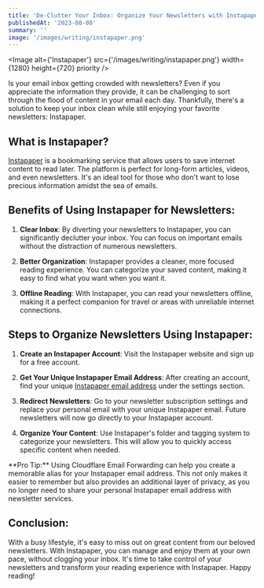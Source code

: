 ```yaml
---
title: 'De-Clutter Your Inbox: Organize Your Newsletters with Instapaper'
publishedAt: '2023-08-08'
summary: ''
image: '/images/writing/instapaper.png'
---
```


<Image alt={'Instapaper'} src={'/images/writing/instapaper.png'} width={1280} height={720} priority />

Is your email inbox getting crowded with newsletters? Even if you appreciate the information they provide, it can be challenging to sort through the flood of content in your email each day. Thankfully, there's a solution to keep your inbox clean while still enjoying your favorite newsletters: Instapaper.

## What is Instapaper?

[Instapaper](https://www.instapaper.com/) is a bookmarking service that allows users to save internet content to read later. The platform is perfect for long-form articles, videos, and even newsletters. It's an ideal tool for those who don't want to lose precious information amidst the sea of emails.

## Benefits of Using Instapaper for Newsletters:

1. **Clear Inbox**: By diverting your newsletters to Instapaper, you can significantly declutter your inbox. You can focus on important emails without the distraction of numerous newsletters.

2. **Better Organization**: Instapaper provides a cleaner, more focused reading experience. You can categorize your saved content, making it easy to find what you want when you want it.

3. **Offline Reading**: With Instapaper, you can read your newsletters offline, making it a perfect companion for travel or areas with unreliable internet connections.

## Steps to Organize Newsletters Using Instapaper:

1. **Create an Instapaper Account**: Visit the Instapaper website and sign up for a free account.

2. **Get Your Unique Instapaper Email Address**: After creating an account, find your unique [Instapaper email address](https://www.instapaper.com/save/email) under the settings section.

3. **Redirect Newsletters**: Go to your newsletter subscription settings and replace your personal email with your unique Instapaper email. Future newsletters will now go directly to your Instapaper account.

4. **Organize Your Content**: Use Instapaper's folder and tagging system to categorize your newsletters. This will allow you to quickly access specific content when needed.

<Callout emoji="💡">
  **Pro Tip:** Using Cloudflare Email Forwarding can help you create a memorable alias for your Instapaper email address. This not only makes it easier to remember but also
  provides an additional layer of privacy, as you no longer need to share your personal Instapaper email address with newsletter services.
</Callout>

## Conclusion:

With a busy lifestyle, it's easy to miss out on great content from our beloved newsletters. With Instapaper, you can manage and enjoy them at your own pace, without clogging your inbox. It's time to take control of your newsletters and transform your reading experience with Instapaper. Happy reading!
